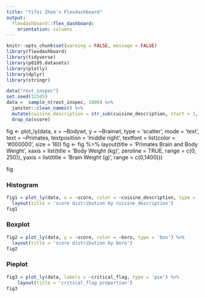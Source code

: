 ```yaml
---
title: "Yifei Zhao's Flexdashboard"
output: 
  flexdashboard::flex_dashboard:
    orientation: columns
---
```


```r
knitr::opts_chunk$set(warning = FALSE, message = FALSE) 
library(flexdashboard)
library(tidyverse)
library(p8105.datasets)
library(plotly)
library(dplyr)
library(stringr)
```

```r
data("rest_inspec")
set.seed(12345)
data =  sample_n(rest_inspec, 1000) %>% 
  janitor::clean_names() %>% 
  mutate(cuisine_description = str_sub(cuisine_description, start = 1, end = 10)) %>% 
  drop_na(score)
```

fig <- plot_ly(data, x = ~Bodywt, y = ~Brainwt, type = 'scatter',
        mode = 'text', text = ~Primates, textposition = 'middle right',
        textfont = list(color = '#000000', size = 16))
fig <- fig %>% layout(title = 'Primates Brain and Body Weight',
         xaxis = list(title = 'Body Weight (kg)',
                      zeroline = TRUE,
                      range = c(0, 250)),
         yaxis = list(title = 'Brain Weight (g)',
                      range = c(0,1400)))

fig

### Histogram
```r
fig1 = plot_ly(data, x = ~score, color = ~cuisine_description, type = 'histogram') %>% 
  layout(title = 'score distribution by cuisine_description')
fig1
```

### Boxplot
```r
fig2 = plot_ly(data, y = ~score, color = ~boro, type = 'box') %>% 
  layout(title = 'score distribution by boro')
fig2
```

### Pieplot
```r
fig3 = plot_ly(data, labels = ~critical_flag, type = 'pie') %>% 
    layout(title = 'critical_flag proportion')
fig3
```
